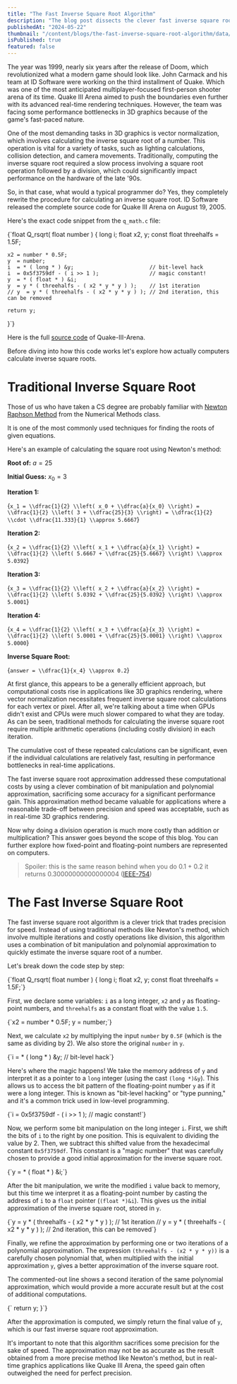 ```yaml
---
title: "The Fast Inverse Square Root Algorithm"
description: "The blog post dissects the clever fast inverse square root approximation algorithm used in the classic game Quake III Arena to significantly boost real-time 3D graphics rendering performance. It explains how this algorithm utilized bit manipulation and polynomial approximation tricks to quickly estimate the inverse square root, trading off some accuracy for a major speed gain over traditional methods."
publishedAt: "2024-05-22"
thumbnail: "/content/blogs/the-fast-inverse-square-root-algorithm/data/thumbnail.png"
isPublished: true
featured: false
---
```


The year was 1999, nearly six years after the release of Doom, which revolutionized what a modern game should look like. John Carmack and his team at ID Software were working on the third installment of Quake. Which was one of the most anticipated multiplayer-focused first-person shooter arena of its time. Quake III Arena aimed to push the boundaries even further with its advanced real-time rendering techniques. However, the team was facing some performance bottlenecks in 3D graphics because of the game's fast-paced nature.

One of the most demanding tasks in 3D graphics is vector normalization, which involves calculating the inverse square root of a number. This operation is vital for a variety of tasks, such as lighting calculations, collision detection, and camera movements. Traditionally, computing the inverse square root required a slow process involving a square root operation followed by a division, which could significantly impact performance on the hardware of the late '90s.

So, in that case, what would a typical programmer do? Yes, they completely rewrite the procedure for calculating an inverse square root. ID Software released the complete source code for Quake III Arena on August 19, 2005.

Here's the exact code snippet from the `q_math.c` file:

<CodeBlock language="c" showLineNumbers>
{`float Q_rsqrt( float number ) {
    long i;
    float x2, y;
    const float threehalfs = 1.5F;

    x2 = number * 0.5F;
    y  = number;
    i  = * ( long * ) &y;                        // bit‑level hack
    i  = 0x5f3759df - ( i >> 1 );                // magic constant!
    y  = * ( float * ) &i;
    y  = y * ( threehalfs - ( x2 * y * y ) );    // 1st iteration
    // y  = y * ( threehalfs - ( x2 * y * y ) ); // 2nd iteration, this can be removed

    return y;
}`}
</CodeBlock>

Here is the full [source code](https://github.com/id-Software/Quake-III-Arena) of Quake-III-Arena.

Before diving into how this code works let's explore how actually computers calculate inverse square roots.  
# Traditional Inverse Square Root

Those of us who have taken a CS degree are probably familiar with [Newton Raphson Method](https://en.wikipedia.org/wiki/Newton%27s_method) from the Numerical Methods class.

It is one of the most commonly used techniques for finding the roots of given equations.

Here's an example of calculating the square root using Newton's method:

**Root of:** $a = 25$

**Initial Guess:** $x_0 = 3$

**Iteration 1:**

<MarkdownLatex>{`x_1 = \\dfrac{1}{2} \\left( x_0 + \\dfrac{a}{x_0} \\right) = \\dfrac{1}{2} \\left( 3 + \\dfrac{25}{3} \\right) = \\dfrac{1}{2} \\cdot \\dfrac{11.333}{1} \\approx 5.6667`}</MarkdownLatex>

**Iteration 2:**

<MarkdownLatex>{`x_2 = \\dfrac{1}{2} \\left( x_1 + \\dfrac{a}{x_1} \\right) = \\dfrac{1}{2} \\left( 5.6667 + \\dfrac{25}{5.6667} \\right) \\approx 5.0392`}</MarkdownLatex>

**Iteration 3:**

<MarkdownLatex>{`x_3 = \\dfrac{1}{2} \\left( x_2 + \\dfrac{a}{x_2} \\right) = \\dfrac{1}{2} \\left( 5.0392 + \\dfrac{25}{5.0392} \\right) \\approx 5.0001`}</MarkdownLatex>

**Iteration 4:**

<MarkdownLatex>{`x_4 = \\dfrac{1}{2} \\left( x_3 + \\dfrac{a}{x_3} \\right) = \\dfrac{1}{2} \\left( 5.0001 + \\dfrac{25}{5.0001} \\right) \\approx 5.0000`}</MarkdownLatex>

**Inverse Square Root:**

<MarkdownLatex>{`answer = \\dfrac{1}{x_4} \\approx 0.2`}</MarkdownLatex>

At first glance, this appears to be a generally efficient approach, but computational costs rise in applications like 3D graphics rendering, where vector normalization necessitates frequent inverse square root calculations for each vertex or pixel. After all, we're talking about a time when GPUs didn't exist and CPUs were much slower compared to what they are today. As can be seen, traditional methods for calculating the inverse square root require multiple arithmetic operations (including costly division) in each iteration.
  
The cumulative cost of these repeated calculations can be significant, even if the individual calculations are relatively fast, resulting in performance bottlenecks in real-time applications.

The fast inverse square root approximation addressed these computational costs by using a clever combination of bit manipulation and polynomial approximation, sacrificing some accuracy for a significant performance gain. This approximation method became valuable for applications where a reasonable trade-off between precision and speed was acceptable, such as in real-time 3D graphics rendering.

Now why doing a division operation is much more costly than addition or multiplication? This answer goes beyond the scope of this blog. You can further explore how fixed-point and floating-point numbers are represented on computers.

> Spoiler: this is the same reason behind when you do 0.1 + 0.2 it returns 0.30000000000000004 ([IEEE-754](https://en.wikipedia.org/wiki/IEEE_754))

# The Fast Inverse Square Root

The fast inverse square root algorithm is a clever trick that trades precision for speed. Instead of using traditional methods like Newton's method, which involve multiple iterations and costly operations like division, this algorithm uses a combination of bit manipulation and polynomial approximation to quickly estimate the inverse square root of a number.

Let's break down the code step by step:

<CodeBlock language="c" showLineNumbers>
{`float Q_rsqrt( float number ) {
    long i;
    float x2, y;
    const float threehalfs = 1.5F;`}
</CodeBlock>

First, we declare some variables: `i` as a long integer, `x2` and `y` as floating-point numbers, and `threehalfs` as a constant float with the value `1.5`.

<CodeBlock language="c" showLineNumbers>
{`x2 = number * 0.5F;
y  = number;`}
</CodeBlock>

Next, we calculate `x2` by multiplying the input `number` by `0.5F` (which is the same as dividing by 2). We also store the original `number` in `y`.

<CodeBlock language="c" showLineNumbers>
{`i  = * ( long * ) &y;     // bit-level hack`}
</CodeBlock>

Here's where the magic happens! We take the memory address of `y` and interpret it as a pointer to a `long` integer (using the cast `(long *)&y`). This allows us to access the bit pattern of the floating-point number `y` as if it were a long integer. This is known as "bit-level hacking" or "type punning," and it's a common trick used in low-level programming.

<CodeBlock language="c" showLineNumbers>
{`i  = 0x5f3759df - ( i >> 1 );     // magic constant!`}
</CodeBlock>

Now, we perform some bit manipulation on the long integer `i`. First, we shift the bits of `i` to the right by one position. This is equivalent to dividing the value by 2. Then, we subtract this shifted value from the hexadecimal constant `0x5f3759df`. This constant is a "magic number" that was carefully chosen to provide a good initial approximation for the inverse square root.

<CodeBlock language="c" showLineNumbers>
{`y  = * ( float * ) &i;`}
</CodeBlock>

After the bit manipulation, we write the modified `i` value back to memory, but this time we interpret it as a floating-point number by casting the address of `i` to a `float` pointer (`(float *)&i`). This gives us the initial approximation of the inverse square root, stored in `y`.


<CodeBlock language="c" showLineNumbers>
{`y  = y * ( threehalfs - ( x2 * y * y ) );      // 1st iteration
// y  = y * ( threehalfs - ( x2 * y * y ) );    // 2nd iteration, this can be removed`}
</CodeBlock>


Finally, we refine the approximation by performing one or two iterations of a polynomial approximation. The expression `(threehalfs - (x2 * y * y))` is a carefully chosen polynomial that, when multiplied with the initial approximation `y`, gives a better approximation of the inverse square root.

The commented-out line shows a second iteration of the same polynomial approximation, which would provide a more accurate result but at the cost of additional computations.

<CodeBlock language="c" showLineNumbers>
{`    return y;
}`}
</CodeBlock>

After the approximation is computed, we simply return the final value of `y`, which is our fast inverse square root approximation.

It's important to note that this algorithm sacrifices some precision for the sake of speed. The approximation may not be as accurate as the result obtained from a more precise method like Newton's method, but in real-time graphics applications like Quake III Arena, the speed gain often outweighed the need for perfect precision.
